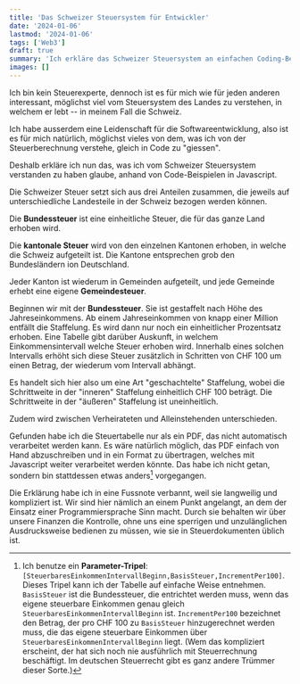 ```yaml
---
title: 'Das Schweizer Steuersystem für Entwickler'
date: '2024-01-06'
lastmod: '2024-01-06'
tags: ['Web3']
draft: true
summary: 'Ich erkläre das Schweizer Steuersystem an einfachen Coding-Beispielen in Javascript'
images: []
---
```


Ich bin kein Steuerexperte, dennoch ist es für mich wie für jeden anderen interessant, möglichst
viel vom Steuersystem des Landes zu verstehen, in welchem er lebt -- in meinem Fall die Schweiz.

Ich habe ausserdem eine Leidenschaft für die Softwareentwicklung, also ist es für mich natürlich,
möglichst vieles von dem, was ich von der Steuerberechnung verstehe, gleich in Code
zu "giessen".

Deshalb erkläre ich nun das, was ich vom Schweizer Steuersystem verstanden zu haben glaube, anhand
von Code-Beispielen in Javascript.

Die Schweizer Steuer setzt sich aus drei Anteilen zusammen, die jeweils auf unterschiedliche
Landesteile in der Schweiz bezogen werden können.

Die **Bundessteuer** ist eine einheitliche
Steuer, die für das ganze Land erhoben wird.

Die **kantonale Steuer** wird von den einzelnen Kantonen erhoben, in welche die Schweiz
aufgeteilt ist. Die Kantone entsprechen grob den Bundesländern ion Deutschland.

Jeder Kanton ist wiederum in Gemeinden aufgeteilt, und jede Gemeinde erhebt eine eigene
**Gemeindesteuer**.

Beginnen wir mit der **Bundessteuer**. Sie ist gestaffelt nach Höhe des Jahreseinkommens. Ab
einem Jahreseinkommen von knapp einer Million entfällt die Staffelung. Es wird dann nur
noch ein einheitlicher Prozentsatz erhoben. Eine Tabelle gibt darüber Auskunft, in welchem
Einkommensintervall welche Steuer erhoben wird. Innerhalb eines solchen
Intervalls erhöht sich diese Steuer zusätzlich in Schritten von CHF 100 um einen Betrag, der wiederum
vom Intervall abhängt.

Es handelt sich hier also um eine Art "geschachtelte" Staffelung, wobei die Schrittweite in
der "inneren" Staffelung einheitlich CHF 100 beträgt. Die Schrittweite in der "äußeren" Staffelung
ist uneinheitlich.

Zudem wird zwischen Verheirateten und Alleinstehenden unterschieden.

Gefunden habe ich die Steuertabelle nur als ein PDF, das
nicht automatisch verarbeitet werden kann.
Es wäre natürlich möglich, das PDF einfach von Hand abzuschreiben und in ein Format
zu übertragen, welches mit Javascript weiter verarbeitet werden könnte. Das habe
ich nicht getan, sondern bin stattdessen etwas anders[^1] vorgegangen.

Die Erklärung habe ich in eine Fussnote verbannt, weil sie
langweilig und kompliziert ist. Wir sind hier nämlich an einem Punkt
angelangt, an dem der Einsatz einer Programmiersprache Sinn macht. Durch sie behalten
wir über unsere Finanzen die Kontrolle, ohne uns eine sperrigen und unzulänglichen
Ausdrucksweise bedienen zu müssen, wie sie in Steuerdokumenten üblich ist.


[^1]: Ich benutze ein **Parameter-Tripel**:
`[SteuerbaresEinkommenIntervallBeginn,BasisSteuer,IncrementPer100]`.
Dieses
Tripel kann ich der Tabelle auf einfache Weise entnehmen.  `BasisSteuer` ist die Bundessteuer, die
entrichtet werden muss, wenn das eigene steuerbare Einkommen
genau gleich `SteuerbaresEinkommenIntervallBeginn` ist. `IncrementPer100` bezeichnet den Betrag, der pro CHF 100
zu `BasisSteuer` hinzugerechnet werden muss, die das eigene steuerbare Einkommen über `SteuerbaresEinkommenIntervallBeginn` liegt.
(Wem das kompliziert erscheint, der hat sich noch nie ausführlich mit Steuerrechnung beschäftigt. Im deutschen
Steuerrecht gibt es ganz andere Trümmer dieser Sorte.)





